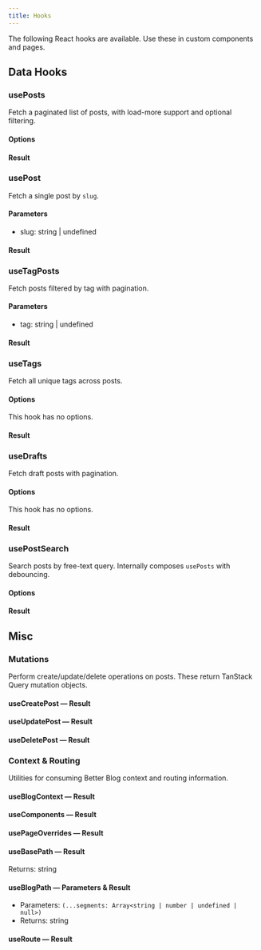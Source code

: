 ```yaml
---
title: Hooks
---
```


The following React hooks are available. Use these in custom components and pages.

## Data Hooks

### usePosts

Fetch a paginated list of posts, with load-more support and optional filtering.

#### Options

<AutoTypeTable path="../src/hooks/index.ts" name="UsePostsOptions" />

#### Result

<AutoTypeTable path="../src/hooks/index.ts" name="UsePostsResult" />

### usePost

Fetch a single post by `slug`.

#### Parameters

- slug: string | undefined

#### Result

<AutoTypeTable path="../src/hooks/index.ts" name="UsePostResult" />

### useTagPosts

Fetch posts filtered by tag with pagination.

#### Parameters

- tag: string | undefined

#### Result

<AutoTypeTable path="../src/hooks/index.ts" name="UsePostsResult" />

### useTags

Fetch all unique tags across posts.

#### Options

This hook has no options.

#### Result

<AutoTypeTable path="../src/hooks/index.ts" name="UseTagsResult" />

### useDrafts

Fetch draft posts with pagination.

#### Options

This hook has no options.

#### Result

<AutoTypeTable path="../src/hooks/index.ts" name="UseDraftsResult" />

### usePostSearch

Search posts by free-text query. Internally composes `usePosts` with debouncing.

#### Options

<AutoTypeTable path="../src/hooks/index.ts" name="UsePostSearchOptions" />

#### Result

<AutoTypeTable path="../src/hooks/index.ts" name="UsePostSearchResult" />

## Misc

### Mutations

Perform create/update/delete operations on posts. These return TanStack Query mutation objects.

#### useCreatePost — Result

<AutoTypeTable path="../src/hooks/index.ts" name="UseCreatePostResult" />

#### useUpdatePost — Result

<AutoTypeTable path="../src/hooks/index.ts" name="UseUpdatePostResult" />

#### useDeletePost — Result

<AutoTypeTable path="../src/hooks/index.ts" name="UseDeletePostResult" />

### Context & Routing

Utilities for consuming Better Blog context and routing information.

#### useBlogContext — Result

<AutoTypeTable path="../src/context/better-blog-context.tsx" name="BlogContextType" />

#### useComponents — Result

<AutoTypeTable path="../src/context/better-blog-context.tsx" name="BlogUIComponents" />

#### usePageOverrides — Result

<AutoTypeTable path="../src/core/client-components.ts" name="PageComponentOverrides" />

#### useBasePath — Result

Returns: string

#### useBlogPath — Parameters & Result

- Parameters: `(...segments: Array<string | number | undefined | null>)`
- Returns: string

#### useRoute — Result

<AutoTypeTable path="../src/context/route-context.tsx" name="RouteContextValue" />


